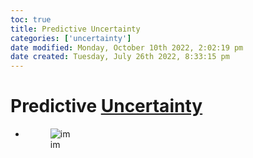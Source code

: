 ```yaml
---
toc: true
title: Predictive Uncertainty
categories: ['uncertainty']
date modified: Monday, October 10th 2022, 2:02:19 pm
date created: Tuesday, July 26th 2022, 8:33:15 pm
---
```


# Predictive [Uncertainty](Uncertainty.qmd)
- ![im](images/Pasted%20image%2020220323154146.png)



